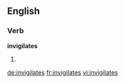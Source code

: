 ==English==

===Verb===
'''invigilates'''

# {{third-person singular of|invigilate}}

[[de:invigilates]]
[[fr:invigilates]]
[[vi:invigilates]]